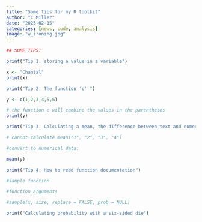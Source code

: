 ```yaml
---
title: "Some tips for my R toolkit"
author: "C Miller"
date: "2023-02-15"
categories: [news, code, analysis]
image: "w_ironing.jpg"
---
```


```r

## SOME TIPS:

print("Tip 1. storing a value in a variable")

x <- "Chantal"
print(x)

print("Tip 2. The function 'c' ")

y <- c(1,2,3,4,5,6)

# the function c will combine the values in the parentheses
print(y)

print("Tip 3. Calculating a mean, the difference between text and numerical data")

# cannot calculate mean("1", "2", "3", "4")

#convert to numerical data:

mean(y)

print("Tip 4. How to read function documentation")

#sample function

#function arguments

#sample(x, size, replace = FALSE, prob = NULL)

print("Calculating probability with a six-sided die")




```
